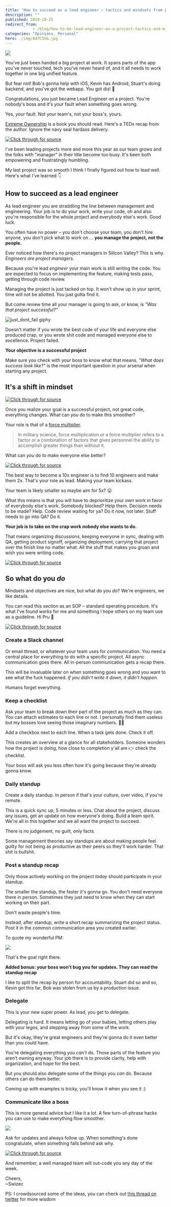 ```yaml
---
title: 'How to succeed as a lead engineer – tactics and mindsets from practice'
description: ""
published: 2019-10-25
redirect_from: 
            - /blog/how-to-be-lead-engineer-on-a-project-tactics-and-mindsets-from-practice/swizec/9222
categories: "Opinions, Personal"
hero: ./img/A47CSGG.jpg
---
```

![](./img/A47CSGG.jpg)



You&#x27;ve just been handed a big project at work. It spans parts of the app you&#x27;ve never touched, tech you&#x27;ve never heard of, and it all needs to work together in one big unified feature.



But fear not! Bob&#x27;s gonna help with iOS, Kevin has Android, Stuart&#x27;s doing backend, and you&#x27;ve got the webapp. You got dis! 💪



Congratulations, you just became Lead Engineer on a project. You&#x27;re nobody&#x27;s boss and it&#x27;s your fault when something goes wrong.



Yes, _your_ fault. Not your team&#x27;s, not your boss&#x27;s, yours.



[Extreme Ownership](https://echelonfront.com/extreme-ownership/) is a book you should read. Here&#x27;s a TEDx recap from the author. Ignore the navy seal hardass delivery.





[![Click through for source](./img/techletter.app-screenshot-1572027740130.png)](https://www.youtube.com/watch?v=ljqra3BcqWM)





I&#x27;ve been leading projects more and more this year as our team grows and the folks with &quot;manager&quot; in their title become too busy. It&#x27;s been both empowering and frustratingly humbling.



My last project was so smooth I think I finally figured out how to lead well. Here&#x27;s what I&#x27;ve learned 👇



## How to succeed as a lead engineer



As lead engineer you are straddling the line between management and engineering. Your job is to do your work, write your code, oh and also you&#x27;re responsible for the whole project and everybody else&#x27;s work. Good luck.



You often have no power – you don&#x27;t choose your team, you don&#x27;t hire anyone, you don&#x27;t pick what to work on ... **you manage the project, not the people.**



Ever noticed how there&#x27;s no project managers in Silicon Valley? This is why. _Engineers are project managers._



Because you&#x27;re lead _engineer_ your main work is still writing the code. You are expected to focus on implementing the feature, making tests pass, getting through code review.



Managing the project is just tacked on top. It won&#x27;t show up in your sprint, time will not be allotted. You just gotta find it.



But come review time all your manager is going to ask, or know, is _&quot;Was that project successful?&quot;_



![just_dont_fail giphy](./img/media-8OSf1vXgE3M1h3dlOG-giphy-downsized-medium.gif)



Doesn&#x27;t matter if you wrote the best code of your life and everyone else produced crap, or you wrote shit code and managed everyone else to excellence. Project failed.



**Your objective is a successful project**



Make sure you check with your boss to know what that means. _&quot;What does success look like?&quot;_ is the most important question in your arsenal when starting any project.



## It&#x27;s a shift in mindset





[![Click through for source](./img/techletter.app-screenshot-1572027737150.png)](https://twitter.com/vranac/status/1187784205952045056)





Once you realize your goal is a successful project, not great code, everything changes. What can _you_ do to make this smoother?



Your role is that of a [force multiplier](https://en.wikipedia.org/wiki/Force_multiplication).



> In military science, force multiplication or a force multiplier refers to a factor or a combination of factors that gives personnel the ability to accomplish greater things than without it.



What can _you_ do to make everyone else better?





[![Click through for source](./img/techletter.app-screenshot-1572027737202.png)](https://twitter.com/Swizec/status/1177311199655915520)





The best way to become a 10x engineer is to find 10 engineers and make them 2x. That&#x27;s your role as lead. Making your team kickass.



Your team is likely smaller so maybe aim for 5x? 😛



What this means is that you will have to deprioritize your own work in favor of everybody else&#x27;s work. Somebody blocked? Help them. Decision needs to be made? Help. Code review waiting for ya? Do it now, not later. Stuff needs to go into QA? Do it.



**Your job is to take on the crap work nobody else wants to do.**



That means organizing discussions, keeping everyone in sync, dealing with QA, getting product signoff, organizing deployment, carrying that project over the finish line no matter what. All the stuff that makes you groan and wish you were writing code.





[![Click through for source](./img/techletter.app-screenshot-1572027737266.png)](https://twitter.com/Avodovnik/status/1187753343789289474)





## So what do you _do_



Mindsets and objectives are nice, but what do you _do_? We&#x27;re engineers, we like details.



You can read this section as an SOP – standard operating procedure. It&#x27;s what I&#x27;ve found works for me and something I hope others on my team use as a guideline. Hi Pru 👋





[![Click through for source](./img/techletter.app-screenshot-1572027737093.png)](https://twitter.com/mjsarfatti/status/1187751598610665478)





### Create a Slack channel



Or email thread, or whatever your team uses for communication. You need a central place for everything to do with a specific project. All async communication goes there. All in-person communication gets a recap there.



This will be invaluable later on when something goes wrong and you want to see what the fuck happened. _If you didn&#x27;t write it down, it didn&#x27;t happen._



Humans forget everything.



### Keep a checklist



Ask your team to break down their part of the project as much as they can. You can attach estimates to each line or not. I personally find them useless but my bosses love seeing those imaginary numbers. 🤷‍♀️



Add a checkbox next to each line. When a task gets done. Check it off.



This creates an overview at a glance for all stakeholders. Someone wonders how the project is doing, how close to completion y&#x27;all are 👉 check the checklist.



Your boss will ask you less often how it&#x27;s going because they&#x27;re already gonna know.



### Daily standup



Create a daily standup. In person if that&#x27;s your culture, over video, if you&#x27;re remote.



This is a quick sync up, 5 minutes or less. Chat about the project, discuss any issues, get an update on how everyone&#x27;s doing. Build a team spirit. We&#x27;re all in this together and we all want the project to succeed.



There is no judgement, no guilt, only facts.



Some management theories say standups are about making people feel guilty for not being as productive as their peers so they&#x27;ll work harder. That shit is bullshit.



### Post a standup recap



Only those actively working on the project _today_ should participate in your standup.



The smaller the standup, the faster it&#x27;s gonna go. You don&#x27;t need everyone there in person. Sometimes they just need to know when they can start working on their part.



Don&#x27;t waste people&#x27;s time.



Instead, after standup, write a short recap summarizing the project status. Post it in the common communication area you created earlier.



To quote my wonderful PM:



![](./img/MPQs9B0.png)



That&#x27;s the goal right there.



**Added bonus: your boss won&#x27;t bug you for updates. They can read the standup recap**



I like to split the recap by person for accountability. Stuart did so and so, Kevin got this far, Bob was stolen from us by a production issue.



### Delegate



This is your new super power. As lead, you get to delegate.



Delegating is hard. It means letting go of your babies, letting others play with your legos, and stepping away from some of the work.



But it&#x27;s okay, they&#x27;re great engineers and they&#x27;re gonna do it even better than you could have.



You&#x27;re delegating everything you _can&#x27;t_ do. Those parts of the feature you aren&#x27;t owning anyway. Your job there is to provide clarity, help with organization, and hope for the best.



But you should also delegate some of the things you _can_ do. Because others can do them better.



Coming up with examples is tricky, you&#x27;ll know it when you see it :)



### Communicate like a boss



This is more general advice but I like it a lot. A few turn-of-phrase hacks you can use to make everything flow smoother.



![](./img/0zIEH5X.png)



Ask for updates and always follow up. When something&#x27;s done congratulate, when something falls behind ask why.





[![Click through for source](./img/techletter.app-screenshot-1572027737410.png)](https://twitter.com/cryptosledding/status/1187750296811909121)





And remember, a well managed team will out-code you any day of the week.



Cheers,  
~Swizec



PS: I crowdsourced some of the ideas, you can check out [this thread on twitter](https://twitter.com/Swizec/status/1187749487873183745) for more wisdom